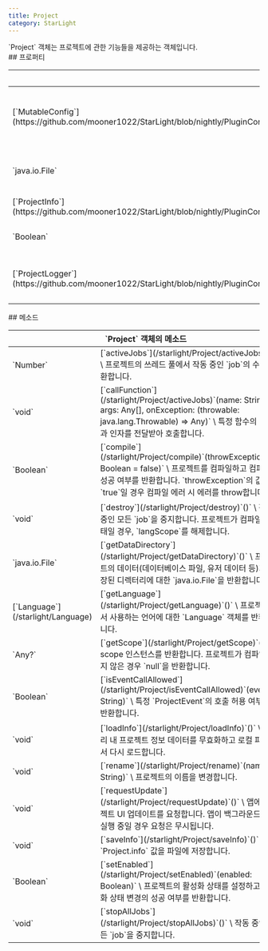 ```yaml
---
title: Project
category: StarLight
---
```


<Section>
  `Project` 객체는 프로젝트에 관한 기능들을 제공하는 객체입니다.
</Section>
<Section>
  ## 프로퍼티

  <Table>
    <Thead>
      <Tr>
        <Th colSpan="2">`Project` 객체의 프로퍼티</Th>
      </Tr>
    </Thead>
    <Tbody>
      <Tr>
        <Td><span>[`MutableConfig`](https://github.com/mooner1022/StarLight/blob/nightly/PluginCore/src/main/java/dev/mooner/starlight/plugincore/config/data/MutableConfig.kt)</span></Td>
        <Td>
          [`config`](/starlight/Project/config) \
          프로젝트의 로컬 디렉터리에 저장되는 프로젝트 전용 구성 데이터입니다.
        </Td>
      </Tr>
      <Tr>
        <Td><span>`java.io.File`</span></Td>
        <Td>
          [`directory`](/starlight/Project/directory) \
          프로젝트의 루트 디렉터리에 대한 `java.io.File`입니다.
        </Td>
      </Tr>
      <Tr>
        <Td><span>[`ProjectInfo`](https://github.com/mooner1022/StarLight/blob/nightly/PluginCore/src/main/java/dev/mooner/starlight/plugincore/project/ProjectInfo.kt#L11)</span></Td>
        <Td>
          [`info`](/starlight/Project/info) \
          프로젝트에 대한 정보입니다.
        </Td>
      </Tr>
      <Tr>
        <Td><span>`Boolean`</span></Td>
        <Td>
          [`isCompiled`](/starlight/Project/isCompiled) \
          프로젝트의 컴파일 여부입니다.
        </Td>
      </Tr>
      <Tr>
        <Td><span>[`ProjectLogger`](https://github.com/mooner1022/StarLight/blob/nightly/PluginCore/src/main/java/dev/mooner/starlight/plugincore/logger/ProjectLogger.kt#L24)</span></Td>
        <Td>
          [`logger`](/starlight/Project/logger) \
          프로젝트의 이벤트 로깅에 사용되는 logger입니다.
        </Td>
      </Tr>
    </Tbody>
  </Table>
</Section>
<Section>
  ## 메소드

  <Table>
    <Thead>
      <Tr>
        <Th colSpan="2">`Project` 객체의 메소드</Th>
      </Tr>
    </Thead>
    <Tbody>
      <Tr>
        <Td><span>`Number`</span></Td>
        <Td>
          [`activeJobs`](/starlight/Project/activeJobs)`()` \
          프로젝트의 쓰레드 풀에서 작동 중인 `job`의 수를 반환합니다.
        </Td>
      </Tr>
      <Tr>
        <Td><span>`void`</span></Td>
        <Td>
          [`callFunction`](/starlight/Project/activeJobs)`(name: String, args: Any[], onException: (throwable:
          java.lang.Throwable) => Any)` \
          특정 함수의 이름과 인자를 전달받아 호출합니다.
        </Td>
      </Tr>
      <Tr>
        <Td><span>`Boolean`</span></Td>
        <Td>
          [`compile`](/starlight/Project/compile)`(throwException?: Boolean = false)` \
          프로젝트를 컴파일하고 컴파일 성공 여부를 반환합니다. `throwException`의 값이 `true`일 경우 컴파일 에러 시 에러를 throw합니다.
        </Td>
      </Tr>
      <Tr>
        <Td><span>`void`</span></Td>
        <Td>
          [`destroy`](/starlight/Project/destroy)`()` \
          작동 중인 모든 `job`을 중지합니다. 프로젝트가 컴파일된 상태일 경우, `langScope`를 해제합니다.
        </Td>
      </Tr>
      <Tr>
        <Td><span>`java.io.File`</span></Td>
        <Td>
          [`getDataDirectory`](/starlight/Project/getDataDirectory)`()` \
          프로젝트의 데이터(데이터베이스 파일, 유저 데이터 등)가 저장된 디렉터리에 대한 `java.io.File`을 반환합니다.
        </Td>
      </Tr>
      <Tr>
        <Td><span>[`Language`](/starlight/Language)</span></Td>
        <Td>
          [`getLanguage`](/starlight/Project/getLanguage)`()` \
          프로젝트에서 사용하는 언어에 대한 `Language` 객체를 반환합니다.
        </Td>
      </Tr>
      <Tr>
        <Td><span>`Any?`</span></Td>
        <Td>
          [`getScope`](/starlight/Project/getScope)`()` \
          scope 인스턴스를 반환합니다. 프로젝트가 컴파일되지 않은 경우 `null`을 반환합니다.
        </Td>
      </Tr>
      <Tr>
        <Td><span>`Boolean`</span></Td>
        <Td>
          [`isEventCallAllowed`](/starlight/Project/isEventCallAllowed)`(eventId: String)` \
          특정 `ProjectEvent`의 호출 허용 여부를 반환합니다.
        </Td>
      </Tr>
      <Tr>
        <Td><span>`void`</span></Td>
        <Td>
          [`loadInfo`](/starlight/Project/loadInfo)`()` \
          메모리 내 프로젝트 정보 데이터를 무효화하고 로컬 파일에서 다시 로드합니다.
        </Td>
      </Tr>
      <Tr>
        <Td><span>`void`</span></Td>
        <Td>
          [`rename`](/starlight/Project/rename)`(name: String)` \
          프로젝트의 이름을 변경합니다.
        </Td>
      </Tr>
      <Tr>
        <Td><span>`void`</span></Td>
        <Td>
          [`requestUpdate`](/starlight/Project/requestUpdate)`()` \
          앱에 프로젝트 UI 업데이트를 요청합니다. 앱이 백그라운드에서 실행 중일 경우 요청은 무시됩니다.
        </Td>
      </Tr>
      <Tr>
        <Td><span>`void`</span></Td>
        <Td>
          [`saveInfo`](/starlight/Project/saveInfo)`()` \
          `Project.info` 값을 파일에 저장합니다.
        </Td>
      </Tr>
      <Tr>
        <Td><span>`Boolean`</span></Td>
        <Td>
          [`setEnabled`](/starlight/Project/setEnabled)`(enabled: Boolean)` \
          프로젝트의 활성화 상태를 설정하고 활성화 상태 변경의 성공 여부를 반환합니다.
        </Td>
      </Tr>
      <Tr>
        <Td><span>`void`</span></Td>
        <Td>
          [`stopAllJobs`](/starlight/Project/stopAllJobs)`()` \
          작동 중인 모든 `job`을 중지합니다.
        </Td>
      </Tr>
    </Tbody>
  </Table>
</Section>